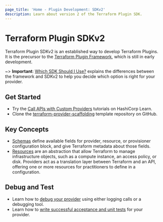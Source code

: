 ```yaml
---
page_title: 'Home - Plugin Development: SDKv2'
description: Learn about version 2 of the Terraform Plugin SDK.
---
```


# Terraform Plugin SDKv2

Terraform Plugin SDKv2 is an established way to develop Terraform Plugins. It is the precursor to the [Terraform Plugin Framework](/plugin/framework), which is still in early development.

~> **Important**: [Which SDK Should I Use?](/plugin/which-sdk) explains the differences between the framework and SDKv2 to help you decide which option is right for your provider.

## Get Started

- Try the [Call APIs with Custom Providers](https://learn.hashicorp.com/collections/terraform/providers?utm_source=WEBSITE&utm_medium=WEB_IO&utm_offer=ARTICLE_PAGE&utm_content=DOCS) tutorials on HashiCorp Learn.
- Clone the [terraform-provider-scaffolding](https://github.com/hashicorp/terraform-provider-scaffolding) template repository on GitHub.

## Key Concepts

- [Schemas](/plugin/sdkv2/schemas) define available fields for provider, resource, or provisioner configuration block, and give Terraform metadata about those fields.
- [Resources](/plugin/sdkv2/resources) are an abstraction that allow Terraform to manage infrastructure objects, such as a compute instance, an access policy, or disk. Providers act as a translation layer between Terraform and an API, offering one or more resources for practitioners to define in a configuration.

## Debug and Test

- Learn how to [debug your provider](/plugin/sdkv2/debugging) using either logging calls or a debugging tool.
- Learn how to [write successful acceptance and unit tests](/plugin/sdkv2/testing) for your provider.
